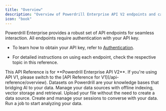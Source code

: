 ```yaml
---
title: "Overview"
description: "Overview of Powerdrill Enterprise API V2 endpoints and capabilities"
icon: "book"
---
```


Powerdrill Enterprise provides a robust set of API endpoints for seamless interaction. All endpoints require authentication with your API key.  

- To learn how to obtain your API key, refer to [Authentication](/api-reference/v2/authentication).  

- For detailed instructions on using each endpoint, check the respective topic in this reference.

<Tip>
This API Reference is for **Powerdrill Enterprise API V2**. If you're using API V1, please switch to the [API Reference for V1](/api-reference/overview).
</Tip>



<CardGroup cols={2}>
<Card 
    title="Datasets" 
    icon="database" 
    href="/api-reference/v2/create-dataset"
    >
    Datasets on Powerdrill are your knowledge bases that bridging AI to your data.
</Card>
<Card 
    title="Data Sources" 
    icon="file-lines" 
    href="/api-reference/v2/create-data-source"
    >
    Manage your data sources with offline indexing, vector storage and retrieval.
</Card>
<Card 
    title="Files" 
    icon="upload" 
    href="/api-reference/v2/upload-file"
    >
    Upload your file without the need to create a data source.
</Card>
<Card 
    title="Sessions" 
    icon="comment-dots" 
    href="/api-reference/v2/create-session"
    >
    Create and manage your sessions to converse with your data.
</Card>
<Card 
    title="Jobs" 
    icon="bag-shopping" 
    href="/api-reference/v2/create-job"
    >
    Run a job to start analyzing your data.
</Card>
</CardGroup>